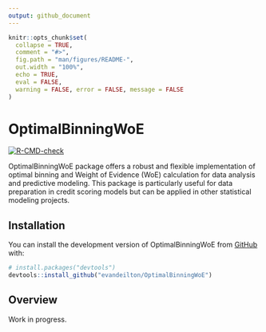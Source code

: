 ```yaml
---
output: github_document
---
```


<!-- README.md is generated from README.Rmd. Please edit that file -->

```r
knitr::opts_chunk$set(
  collapse = TRUE,
  comment = "#>",
  fig.path = "man/figures/README-",
  out.width = "100%",
  echo = TRUE,
  eval = FALSE,
  warning = FALSE, error = FALSE, message = FALSE
)
```

# OptimalBinningWoE

<!-- badges: start -->
[![R-CMD-check](https://github.com/evandeilton/OptimalBinningWoE/actions/workflows/R-CMD-check.yaml/badge.svg)](https://github.com/evandeilton/OptimalBinningWoE/actions/workflows/R-CMD-check.yaml)
<!-- badges: end -->

OptimalBinningWoE package offers a robust and flexible implementation of optimal binning and Weight of Evidence (WoE) calculation for data analysis and predictive modeling. This package is particularly useful for data preparation in credit scoring models but can be applied in other statistical modeling projects.

## Installation

You can install the development version of OptimalBinningWoE from [GitHub](https://github.com/) with:

```r
# install.packages("devtools")
devtools::install_github("evandeilton/OptimalBinningWoE")
```

## Overview

Work in progress.


